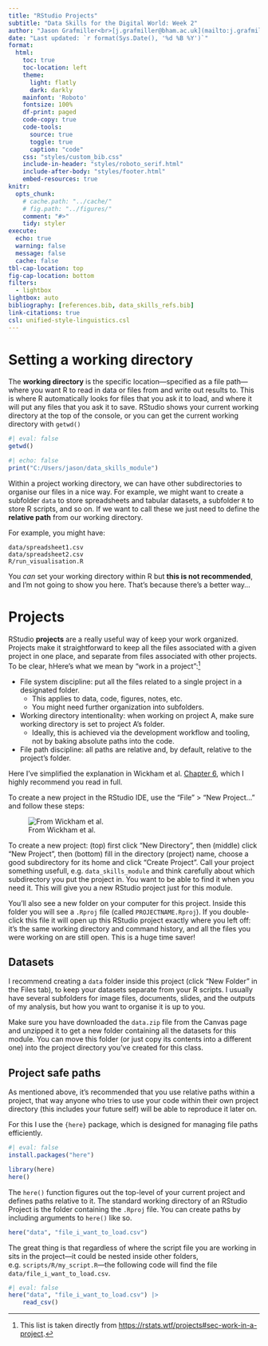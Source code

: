 ```yaml
---
title: "RStudio Projects"
subtitle: "Data Skills for the Digital World: Week 2" 
author: "Jason Grafmiller<br>[j.grafmiller@bham.ac.uk](mailto:j.grafmiller@bham.ac.uk)"
date: "Last updated: `r format(Sys.Date(), '%d %B %Y')`"
format:
  html: 
    toc: true
    toc-location: left
    theme: 
      light: flatly
      dark: darkly
    mainfont: 'Roboto'
    fontsize: 100%
    df-print: paged
    code-copy: true
    code-tools:
      source: true
      toggle: true
      caption: "code"
    css: "styles/custom_bib.css"
    include-in-header: "styles/roboto_serif.html"
    include-after-body: "styles/footer.html"
    embed-resources: true
knitr:
  opts_chunk: 
    # cache.path: "../cache/"
    # fig.path: "../figures/"
    comment: "#>"
    tidy: styler
execute:
  echo: true
  warning: false
  message: false
  cache: false
tbl-cap-location: top
fig-cap-location: bottom
filters:
  - lightbox
lightbox: auto
bibliography: [references.bib, data_skills_refs.bib]
link-citations: true
csl: unified-style-linguistics.csl
---
```


# Setting a working directory {#sec-working-dir}

The **working directory** is the specific location---specified as a file path---where you want R to read in data or files from and write out results to. This is where R automatically looks for files that you ask it to load, and where it will put any files that you ask it to save. RStudio shows your current working directory at the top of the console, or you can get the current working directory with `getwd()`

```r
#| eval: false
getwd()
```

```r
#| echo: false
print("C:/Users/jason/data_skills_module")
```

Within a project working directory, we can have other subdirectories to organise our files in a nice way. For example, we might want to create a subfolder `data` to store spreadsheets and tabular datasets, a subfolder `R` to store R scripts, and so on. If we want to call these we just need to define the **relative path** from our working directory.

For example, you might have: 

```
data/spreadsheet1.csv
data/spreadsheet2.csv
R/run_visualisation.R
```

You *can* set your working directory within R but **this is not recommended**, and I'm not going to show you here. That's because there’s a better way...


# Projects

RStudio **projects** are a really useful way of keep your work organized. Projects make it straightforward to keep all the files associated with a given project in one place, and separate from files associated with other projects. To be clear, 
hHere's what we mean by "work in a project":[^jbc]

- File system discipline: put all the files related to a single project in a designated folder.
    + This applies to data, code, figures, notes, etc.
    + You might need further organization into subfolders.
- Working directory intentionality: when working on project A, make sure working directory is set to project A’s folder.
    + Ideally, this is achieved via the development workflow and tooling, not by baking absolute paths into the code.
- File path discipline: all paths are relative and, by default, relative to the project’s folder.

[^jbc]: This list is taken directly from <https://rstats.wtf/projects#sec-work-in-a-project>.

Here I've simplified the explanation in Wickham et al. [Chapter 6](https://r4ds.hadley.nz/workflow-scripts), which I highly recommend you read in full. 

To create a new project in the RStudio IDE, use the "File" > "New Project..." and follow these steps:

![From Wickham et al.](../_images/new-project.png)

To create a new project: (top) first click "New Directory", then (middle) click "New Project", then (bottom) fill in the directory (project) name, choose a good subdirectory for its home and click "Create Project". Call your project something usefull, e.g. `data_skills_module` and think carefully about which subdirectory you put the project in. You want to be able to find it when you need it. This will give you a new RStudio project just for this module.

You'll also see a new folder on your computer for this project. Inside this folder you will see a `.Rproj` file (called `PROJECTNAME.Rproj`). If you double-click this file it will open up this RStudio project exactly where you left off: it’s the same working directory and command history, and all the files you were working on are still open. This is a huge time saver!

## Datasets

I recommend creating a `data` folder inside this project (click "New Folder" in the Files tab), to keep your datasets separate from your R scripts. I usually have several subfolders for image files, documents, slides, and the outputs of my analysis, but how you want to organise it is up to you.

Make sure you have downloaded the `data.zip` file from the Canvas page and unzipped it to get a new folder containing all the datasets for this module. You can move this folder (or just copy its contents into a different one) into the project directory you've created for this class.


## Project safe paths

As mentioned above, it's recommended that you use relative paths within a project, that way anyone who tries to use your code within their own project directory (this includes your future self) will be able to reproduce it later on.

For this I use the `{here}` package, which is designed for managing file paths efficiently.

```r
#| eval: false
install.packages("here")
```

```r
library(here)
here()
```

The `here()` function figures out the top-level of your current project and defines paths relative to it. The standard working directory of an RStudio Project is the folder containing the `.Rproj` file. You can create paths by including arguments to `here()` like so.

```r
here("data", "file_i_want_to_load.csv")
```

The great thing is that regardless of where the script file you are working in sits in the project---it could be nested inside other folders, e.g. `scripts/R/my_script.R`---the following code will find the file `data/file_i_want_to_load.csv`.

```r
#| eval: false
here("data", "file_i_want_to_load.csv") |> 
    read_csv()
```
